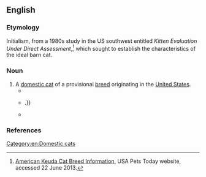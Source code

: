 ==English==
{{rfi|en}}

===Etymology===
Initialism, from a 1980s study in the US southwest entitled ''Kitten Evaluation Under Direct Assessment'',<ref>[http://www.usapetstoday.com/American_Keuda.htm American Keuda Cat Breed Information], USA Pets Today website, accessed 22 June 2013.</ref> which sought to establish the characteristics of the ideal barn cat.

===Noun===
{{en-noun|head=American Keuda}}

# A [[domestic cat]] of a provisional [[breed]] originating in the [[United States]].
#* {{quote-text|en|year=2006|author=Bruce Fogle|title=Cats|page=116|url=http://books.google.com.au/books?id=6cgZFreZwxsC&q=%22American+Keuda%22%7C%22American+Keudas%22&dq=%22American+Keuda%22%7C%22American+Keudas%22&hl=en&sa=X&ei=e5DFUaitJI29iAeowYCYDg&redir_esc=y|passage=The only other breed said to have this flap is the '''American Keuda'''.}}
#* {{quote-text|en|year=2008|author=Vicky Halls|title=The Complete Cat|page=122|url=http://books.google.com.au/books?id=d-gy4ghq_pcC&pg=PA122&dq=%22American+Keuda%22%7C%22American+Keudas%22&hl=en&sa=X&ei=e5DFUaitJI29iAeowYCYDg&redir_esc=y#v=onepage&q=%22American%20Keuda%22%7C%22American%20Keudas%22&f=false|passage=And if you aren't bored already here are some more: '''American Keuda''', American Ringtail,{{...}}.}}
#* {{quote-text|en|year=2012|author=Nancy Robbins|title=Domestic Cats: Their History, Breeds and Other Facts|page=127|url=http://books.google.com.au/books?id=RQ63-D3C9wcC&pg=PA127&dq=%22American+Keuda%22%7C%22American+Keudas%22&hl=en&sa=X&ei=e5DFUaitJI29iAeowYCYDg&redir_esc=y#v=onepage&q=%22American%20Keuda%22%7C%22American%20Keudas%22&f=false|passage=This is not the first breed to be developed from street cats; as the American Shorthair, European Shorthair, and '''American Keuda''' all show.}}

===References===
<references />

[[Category:en:Domestic cats]]
